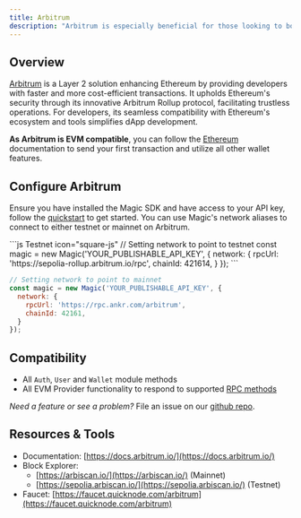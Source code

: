 ---
title: Arbitrum
description: "Arbitrum is especially beneficial for those looking to boost performance while maintaining the decentralized principles of Ethereum."
---

## Overview

[Arbitrum](https://arbitrum.io/rollup) is a Layer 2 solution enhancing Ethereum by providing developers with faster and more cost-efficient transactions. It upholds Ethereum's security through its innovative Arbitrum Rollup protocol, facilitating trustless operations. For developers, its seamless compatibility with Ethereum's ecosystem and tools simplifies dApp development.

**As Arbitrum is EVM compatible**, you can follow the [Ethereum](/docs/embedded-wallet/blockchains/featured-chains/ethereum/javascript) documentation to send your first transaction and utilize all other wallet features.

## Configure Arbitrum

Ensure you have installed the Magic SDK and have access to your API key, follow the [quickstart](/docs/embedded-wallet/quickstart/overview) to get started. You can use Magic's network aliases to connect to either testnet or mainnet on Arbitrum.

<CodeGroup>
```js Testnet icon="square-js"
// Setting network to point to testnet
const magic = new Magic('YOUR_PUBLISHABLE_API_KEY', {
  network: {
    rpcUrl: 'https://sepolia-rollup.arbitrum.io/rpc',
    chainId: 421614,
  }
});
```

```js Mainnet icon="square-js"
// Setting network to point to mainnet
const magic = new Magic('YOUR_PUBLISHABLE_API_KEY', {
  network: {
    rpcUrl: 'https://rpc.ankr.com/arbitrum',
    chainId: 42161,
  }
});
```
</CodeGroup>

## Compatibility

- All `Auth`, `User` and `Wallet` module methods
- All EVM Provider functionality to respond to supported [RPC methods](/docs/embedded-wallet/api/client-side-sdks/web#evm-rpc-methods)

_Need a feature or see a problem?_ File an issue on our [github repo](https://github.com/magiclabs/magic-js).

## Resources & Tools

- Documentation: [https://docs.arbitrum.io/](https://docs.arbitrum.io/)
- Block Explorer:
  - [https://arbiscan.io/](https://arbiscan.io/) (Mainnet)
  - [https://sepolia.arbiscan.io/](https://sepolia.arbiscan.io/) (Testnet)
- Faucet: [https://faucet.quicknode.com/arbitrum](https://faucet.quicknode.com/arbitrum)
